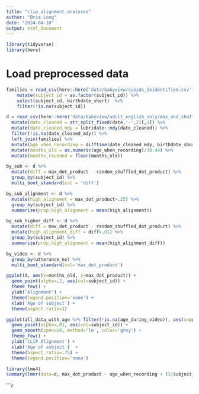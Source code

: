 ```yaml
---
title: "clip_alignment_analyses"
author: "Bria Long"
date: "2024-04-10"
output: html_document
---
```




```r
library(tidyverse)
library(here)
```


# Load preprocessed data
```r
families = read_csv(here::here('data/babyview/subids_deidentified.csv')) %>%
    mutate(subject_id = as.factor(subject_id)) %>%
    select(subject_id, birthdate_short)  %>%
    filter(!is.na(subject_id))
```

```r
d = read_csv(here::here('data/babyview/adult_english_only/max_and_shuffled_baseline.csv')) %>%
  mutate(date_cleaned = str_split_fixed(date,'-',2)[,1]) %>%
  mutate(date_cleaned_mdy = lubridate::mdy(date_cleaned)) %>%
  filter(!is.na(date_cleaned_mdy)) %>%
  left_join(families) %>%
  mutate(age_when_recording = difftime(date_cleaned_mdy, birthdate_short)) %>%
  mutate(months_old = as.numeric(age_when_recording)/30.44) %>%
  mutate(months_rounded = floor(months_old)) 

```


```r
by_sub <- d %>%
  mutate(diff = max_dot_product - random_shuffled_dot_product) %>%
  group_by(subject_id) %>%
  multi_boot_standard(col = 'diff') 
```



```r
by_sub_alignment <- d %>%
  mutate(high_alignment = max_dot_product>.25) %>%
  group_by(subject_id) %>%
  summarize(prop_high_alignment = mean(high_alignment))
```

```r
by_sub_higher_diff <- d %>%
  mutate(diff = max_dot_product - random_shuffled_dot_product) %>%
  mutate(high_alignment_diff = diff>.01) %>%
  group_by(subject_id) %>%
  summarize(prop_high_alignment = mean(high_alignment_diff))
```


```r
by_video <- d %>%
  group_by(utterance_no) %>%
  multi_boot_standard(col='max_dot_product')
```



```r
ggplot(d, aes(x=months_old, y=max_dot_product)) +
  geom_point(alpha=.2, aes(col=subject_id)) +
  theme_few() +
  ylab('Alignment') +
  theme(legend.position='none') +
  xlab('Age of subject') +
  theme(aspect.ratio=1)
```



```r
ggplot(all_data_with_age %>% filter(!is.na(age_during_video)), aes(x=age_during_video, y=average_alignment)) +
  geom_point(alpha=.01, aes(col=subject_id)) +
  geom_smooth(span=10, method='lm', color='grey') +
  theme_few() +
  ylab('CLIP Alignment') +
  xlab('Age of subject')  +
  theme(aspect.ratio=.75) +
  theme(legend.position='none')
```





```r
library(lme4)
summary(lmer(data=d, max_dot_product ~ age_when_recording + (1|subject_id)))
```

```r